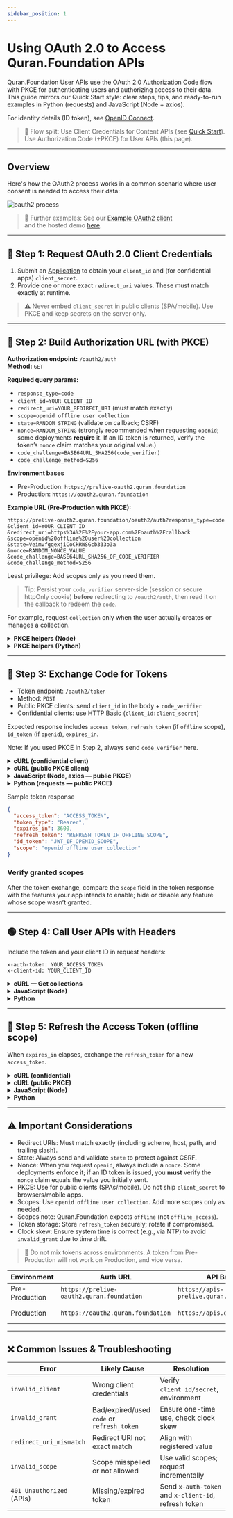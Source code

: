 ```yaml
---
sidebar_position: 1
---
```


# Using OAuth 2.0 to Access Quran.Foundation APIs

Quran.Foundation User APIs use the OAuth 2.0 Authorization Code flow with PKCE for authenticating users and authorizing access to their data. This guide mirrors our Quick Start style: clear steps, tips, and ready-to-run examples in Python (requests) and JavaScript (Node + axios).

For identity details (ID token), see [OpenID Connect](/docs/tutorials/oidc/openid-connect).

> 🔀 Flow split: Use Client Credentials for Content APIs (see [Quick Start](/docs/quickstart)). Use Authorization Code (+PKCE) for User APIs (this page).

---

## Overview

Here's how the OAuth2 process works in a common scenario where user consent is needed to access their data:

![oauth2 process](/img/oauth2-process.png)

> 🔧 Further examples: See our [Example OAuth2 client](https://github.com/quran/quran-oauth2-example)  
> and the hosted demo [here](https://oauth2-client-example.quran.foundation/).

---

## 🧩 Step 1: Request OAuth 2.0 Client Credentials

1. Submit an [Application](/request-access) to obtain your `client_id` and (for confidential apps) `client_secret`.
2. Provide one or more exact `redirect_uri` values. These must match exactly at runtime.

> ⚠️ Never embed `client_secret` in public clients (SPA/mobile). Use PKCE and keep secrets on the server only.

---

## 🔗 Step 2: Build Authorization URL (with PKCE)

**Authorization endpoint:** `/oauth2/auth`  
**Method:** `GET`

**Required query params:**
- `response_type=code`
- `client_id=YOUR_CLIENT_ID`
- `redirect_uri=YOUR_REDIRECT_URI` (must match exactly)
- `scope=openid offline user collection`
- `state=RANDOM_STRING` (validate on callback; CSRF)
- `nonce=RANDOM_STRING` (strongly recommended when requesting `openid`; some deployments **require** it. If an ID token is returned, verify the token’s `nonce` claim matches your original value.)
- `code_challenge=BASE64URL_SHA256(code_verifier)`
- `code_challenge_method=S256`

**Environment bases**
- Pre-Production: `https://prelive-oauth2.quran.foundation`
- Production: `https://oauth2.quran.foundation`

**Example URL (Pre-Production with PKCE):**

```
https://prelive-oauth2.quran.foundation/oauth2/auth?response_type=code
&client_id=YOUR_CLIENT_ID
&redirect_uri=https%3A%2F%2Fyour-app.com%2Foauth%2Fcallback
&scope=openid%20offline%20user%20collection
&state=VeimvfgqexjiCoCkRWSGcb333o3a
&nonce=RANDOM_NONCE_VALUE
&code_challenge=BASE64URL_SHA256_OF_CODE_VERIFIER
&code_challenge_method=S256
```

Least privilege: Add scopes only as you need them.

> Tip: Persist your `code_verifier` server-side (session or secure httpOnly cookie) **before** redirecting to `/oauth2/auth`, then read it on the callback to redeem the `code`.

For example, request `collection` only when the user actually creates or manages a collection.

<details>
<summary><b>PKCE helpers (Node)</b></summary>

```js
const crypto = require('crypto');

function base64url(buf) {
  return buf.toString('base64').replace(/\+/g,'-').replace(/\//g,'_').replace(/=+$/,'');
}

function generatePkcePair() {
  const codeVerifier = base64url(crypto.randomBytes(32));
  const hash = crypto.createHash('sha256').update(codeVerifier).digest();
  const codeChallenge = base64url(hash);
  return { codeVerifier, codeChallenge };
}
```

</details>

<details>
<summary><b>PKCE helpers (Python)</b></summary>

```python
import os, base64, hashlib

def base64url(b: bytes) -> str:
  return base64.urlsafe_b64encode(b).decode().rstrip('=')

def generate_pkce_pair():
  code_verifier = base64url(os.urandom(32))
  code_challenge = base64url(hashlib.sha256(code_verifier.encode()).digest())
  return code_verifier, code_challenge
```

</details>

---

## 🔑 Step 3: Exchange Code for Tokens

- Token endpoint: `/oauth2/token`
- Method: `POST`
- Public PKCE clients: send `client_id` in the body + `code_verifier`
- Confidential clients: use HTTP Basic (`client_id:client_secret`)

Expected response includes `access_token`, `refresh_token` (if `offline` scope), `id_token` (if `openid`), `expires_in`.

Note: If you used PKCE in Step 2, always send `code_verifier` here.

<details>
<summary><b>cURL (confidential client)</b></summary>

```bash
curl --request POST \
  --url https://prelive-oauth2.quran.foundation/oauth2/token \
  --user 'YOUR_CLIENT_ID:YOUR_CLIENT_SECRET' \
  --header 'Content-Type: application/x-www-form-urlencoded' \
  --data 'grant_type=authorization_code&code=YOUR_CODE&redirect_uri=https%3A%2F%2Fyour-app.com%2Foauth%2Fcallback&code_verifier=YOUR_CODE_VERIFIER'
```

</details>

<details>
<summary><b>cURL (public PKCE client)</b></summary>

```bash
curl --request POST \
  --url https://prelive-oauth2.quran.foundation/oauth2/token \
  --header 'Content-Type: application/x-www-form-urlencoded' \
  --data 'grant_type=authorization_code&client_id=YOUR_CLIENT_ID&code=YOUR_CODE&redirect_uri=https%3A%2F%2Fyour-app.com%2Foauth%2Fcallback&code_verifier=YOUR_CODE_VERIFIER'
```

</details>

<details>
<summary><b>JavaScript (Node, axios — public PKCE)</b></summary>

```js
const axios = require('axios');

async function exchangeCodeForTokens(clientId, code, redirectUri, codeVerifier) {
  const params = new URLSearchParams();
  params.append('grant_type', 'authorization_code');
  params.append('client_id', clientId);
  params.append('code', code);
  params.append('redirect_uri', redirectUri);
  params.append('code_verifier', codeVerifier);

  const res = await axios.post(
    'https://prelive-oauth2.quran.foundation/oauth2/token',
    params.toString(),
    { headers: { 'Content-Type': 'application/x-www-form-urlencoded' } }
  );
  return res.data;
}
```

</details>

<details>
<summary><b>Python (requests — public PKCE)</b></summary>

```python
import requests

def exchange_code_for_tokens(client_id, code, redirect_uri, code_verifier):
    resp = requests.post(
        'https://prelive-oauth2.quran.foundation/oauth2/token',
        headers={'Content-Type': 'application/x-www-form-urlencoded'},
        data={
            'grant_type': 'authorization_code',
            'client_id': client_id,
            'code': code,
            'redirect_uri': redirect_uri,
            'code_verifier': code_verifier,
        },
    )
    return resp.json()
```

</details>

Sample token response

```json
{
  "access_token": "ACCESS_TOKEN",
  "token_type": "Bearer",
  "expires_in": 3600,
  "refresh_token": "REFRESH_TOKEN_IF_OFFLINE_SCOPE",
  "id_token": "JWT_IF_OPENID_SCOPE",
  "scope": "openid offline user collection"
}
```

### Verify granted scopes
After the token exchange, compare the `scope` field in the token response with the features your app intends to enable; hide or disable any feature whose scope wasn’t granted.

---

## 🟢 Step 4: Call User APIs with Headers

Include the token and your client ID in request headers:

```http
x-auth-token: YOUR_ACCESS_TOKEN
x-client-id: YOUR_CLIENT_ID
```

<details>
<summary><b>cURL — Get collections</b></summary>

```bash
curl --request GET \
  --url https://apis-prelive.quran.foundation/auth/v1/collections \
  --header "x-auth-token: YOUR_ACCESS_TOKEN" \
  --header "x-client-id: YOUR_CLIENT_ID"
```

</details>

 

<details>
<summary><b>JavaScript (Node)</b></summary>

```js
const axios = require('axios');

async function getCollections(accessToken, clientId) {
  const res = await axios.get(
    'https://apis-prelive.quran.foundation/auth/v1/collections',
    { headers: { 'x-auth-token': accessToken, 'x-client-id': clientId } }
  );
  return res.data;
}
```

</details>

<details>
<summary><b>Python</b></summary>

```python
import requests

def get_collections(access_token, client_id):
    r = requests.get(
        'https://apis-prelive.quran.foundation/auth/v1/collections',
        headers={'x-auth-token': access_token, 'x-client-id': client_id}
    )
    return r.json()
```

</details>

---

## 🔁 Step 5: Refresh the Access Token (offline scope)

When `expires_in` elapses, exchange the `refresh_token` for a new `access_token`.

<details>
<summary><b>cURL (confidential)</b></summary>

```bash
curl --request POST \
  --url https://prelive-oauth2.quran.foundation/oauth2/token \
  --user 'YOUR_CLIENT_ID:YOUR_CLIENT_SECRET' \
  --header 'Content-Type: application/x-www-form-urlencoded' \
  --data 'grant_type=refresh_token&refresh_token=YOUR_REFRESH_TOKEN'
```

</details>

<details>
<summary><b>cURL (public PKCE)</b></summary>

```bash
curl --request POST \
  --url https://prelive-oauth2.quran.foundation/oauth2/token \
  --header 'Content-Type: application/x-www-form-urlencoded' \
  --data 'grant_type=refresh_token&client_id=YOUR_CLIENT_ID&refresh_token=YOUR_REFRESH_TOKEN'
```

</details>

<details>
<summary><b>JavaScript (Node)</b></summary>

```js
const axios = require('axios');

async function refreshAccessToken(clientId, clientSecret, refreshToken) {
  const params = new URLSearchParams();
  params.append('grant_type', 'refresh_token');
  params.append('refresh_token', refreshToken);

  const res = await axios.post(
    'https://prelive-oauth2.quran.foundation/oauth2/token',
    params.toString(),
    {
      headers: { 'Content-Type': 'application/x-www-form-urlencoded' },
      auth: { username: clientId, password: clientSecret }
    }
  );
  return res.data;
}
```

</details>

<details>
<summary><b>Python</b></summary>

```python
import requests

def refresh_access_token(client_id, client_secret, refresh_token):
    resp = requests.post(
        'https://prelive-oauth2.quran.foundation/oauth2/token',
        auth=(client_id, client_secret),
        headers={'Content-Type': 'application/x-www-form-urlencoded'},
        data={'grant_type': 'refresh_token', 'refresh_token': refresh_token}
    )
    return resp.json()
```

</details>

---

## ⚠️ Important Considerations

- Redirect URIs: Must match exactly (including scheme, host, path, and trailing slash).
- State: Always send and validate `state` to protect against CSRF.
- Nonce: When you request `openid`, always include a `nonce`. Some deployments enforce it; if an ID token is issued, you **must** verify the `nonce` claim equals the value you initially sent.
- PKCE: Use for public clients (SPAs/mobile). Do not ship `client_secret` to browsers/mobile apps.
- Scopes: Use `openid offline user collection`. Add more scopes only as needed.
- Scopes note: Quran.Foundation expects `offline` (not `offline_access`).
- Token storage: Store `refresh_token` securely; rotate if compromised.
- Clock skew: Ensure system time is correct (e.g., via NTP) to avoid `invalid_grant` due to time drift.

> 🚩 Do not mix tokens across environments. A token from Pre-Production will not work on Production, and vice versa.

| Environment    | Auth URL                                  | API Base URL                            | Usage                 |
| -------------- | ----------------------------------------- | --------------------------------------- | --------------------- |
| Pre-Production | `https://prelive-oauth2.quran.foundation` | `https://apis-prelive.quran.foundation` | Testing & development |
| Production     | `https://oauth2.quran.foundation`         | `https://apis.quran.foundation`         | Live applications     |

---

## ❌ Common Issues & Troubleshooting

| Error                      | Likely Cause                                 | Resolution |
| -------------------------- | -------------------------------------------- | ---------- |
| `invalid_client`          | Wrong client credentials                      | Verify `client_id/secret`, environment |
| `invalid_grant`           | Bad/expired/used `code` or `refresh_token`   | Ensure one-time use, check clock skew |
| `redirect_uri_mismatch`   | Redirect URI not exact match                 | Align with registered value |
| `invalid_scope`           | Scope misspelled or not allowed              | Use valid scopes; request incrementally |
| `401 Unauthorized` (APIs) | Missing/expired token                         | Send `x-auth-token` and `x-client-id`, refresh token |
